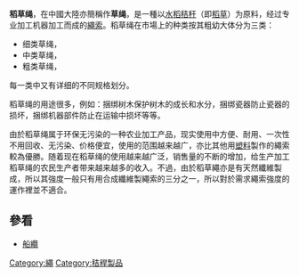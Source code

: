 {{Expand |time=2008-10-19T03:41:12+00:00 }}<!-- 本调用由 {{subst:Expand/auto}} 自动产生。 -->
'''稻草绳'''，在中國大陸亦簡稱作'''草绳'''，是一種以[[水稻|水稻]][[秸秆|秸秆]]（即[[稻草|稻草]]）为原料，经过专业加工机器加工而成的[[繩索|繩索]]。稻草绳在市場上的种类按其粗幼大体分为三类：
* 细类草绳，
* 中类草绳，
* 粗类草绳，
每一类中又有详细的不同规格划分。

稻草绳的用途很多，例如：捆绑树木保护树木的成长和水分，捆绑瓷器防止瓷器的损坏，捆绑机器部件防止在运输中损坏等等。

由於稻草绳属于环保无污染的一种农业加工产品，现实使用中方便、耐用、一次性不用回收、无污染、价格便宜，使用的范围越来越广，亦比其他用[[塑料|塑料]]製作的繩索較為優勝。随着现在稻草绳的使用越来越广泛，销售量的不断的增加，给生产加工稻草绳的农民生产者带来越来越多的收入。不過，由於稻草繩亦是有天然纖維製成，所以其強度一般只有用合成纖維製繩索的三分之一，所以對於需求繩索強度的運作裡並不適合。

== 參看 ==
* [[船纜|船纜]]

[[Category:繩|Category:繩]]
[[Category:秸稈製品|Category:秸稈製品]]